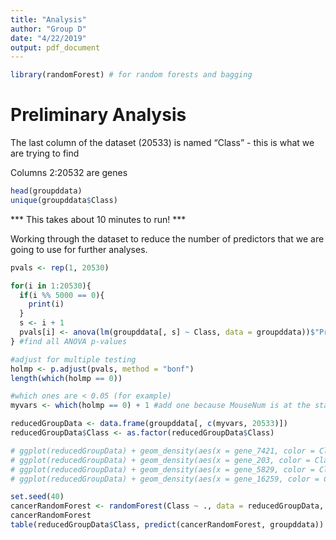 ```yaml
---
title: "Analysis"
author: "Group D"
date: "4/22/2019"
output: pdf_document
---
```



```r
library(randomForest) # for random forests and bagging
```

# Preliminary Analysis

The last column of the dataset (20533) is named "Class" - this is what we are trying to find

Columns 2:20532 are genes

```r
head(groupddata)
unique(groupddata$Class)
```


*** This takes about 10 minutes to run! ***

Working through the dataset to reduce the number of predictors that we are going to use for further analyses.

```r
pvals <- rep(1, 20530)

for(i in 1:20530){
  if(i %% 5000 == 0){
    print(i)
  }
  s <- i + 1
  pvals[i] <- anova(lm(groupddata[, s] ~ Class, data = groupddata))$"Pr(>F)"[1]
} #find all ANOVA p-values

#adjust for multiple testing
holmp <- p.adjust(pvals, method = "bonf")
length(which(holmp == 0))

#which ones are < 0.05 (for example)
myvars <- which(holmp == 0) + 1 #add one because MouseNum is at the start and was skipped

reducedGroupData <- data.frame(groupddata[, c(myvars, 20533)])
reducedGroupData$Class <- as.factor(reducedGroupData$Class)

# ggplot(reducedGroupData) + geom_density(aes(x = gene_7421, color = Class))
# ggplot(reducedGroupData) + geom_density(aes(x = gene_203, color = Class))
# ggplot(reducedGroupData) + geom_density(aes(x = gene_5829, color = Class))
# ggplot(reducedGroupData) + geom_density(aes(x = gene_16259, color = Class))

```





```r
set.seed(40)
cancerRandomForest <- randomForest(Class ~ ., data = reducedGroupData, mtry = 10, ntree = 100, importance = T, proximity = T)
cancerRandomForest
table(reducedGroupData$Class, predict(cancerRandomForest, groupddata))
```











